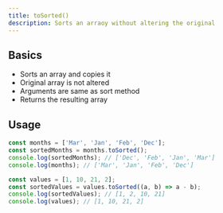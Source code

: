 ```yaml
---
title: toSorted()
description: Sorts an arraoy without altering the original
---
```


## Basics

- Sorts an array and copies it
- Original array is not altered
- Arguments are same as sort method
- Returns the resulting array

## Usage

```js
const months = ['Mar', 'Jan', 'Feb', 'Dec'];
const sortedMonths = months.toSorted();
console.log(sortedMonths); // ['Dec', 'Feb', 'Jan', 'Mar']
console.log(months); // ['Mar', 'Jan', 'Feb', 'Dec']

const values = [1, 10, 21, 2];
const sortedValues = values.toSorted((a, b) => a - b);
console.log(sortedValues); // [1, 2, 10, 21]
console.log(values); // [1, 10, 21, 2]
```
